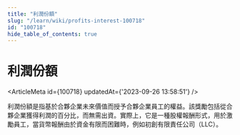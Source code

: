 ```yaml
---
title: "利潤份額"
slug: "/learn/wiki/profits-interest-100718"
id: "100718"
hide_table_of_contents: true
---
```



# 利潤份額

<ArticleMeta id={100718} updatedAt={'2023-09-26 13:58:51'} />
<div className='border-solid border-b border-t-0 my-4 border-[var(--ifm-color-gray-300)]' />

利潤份額是指基於合夥企業未來價值而授予合夥企業員工的權益。該獎勵包括從合夥企業獲得利潤的百分比，而無需出資。實際上，它是一種股權報酬形式，用於激勵員工，當貨幣報酬由於資金有限而困難時，例如初創有限責任公司（LLC）。

